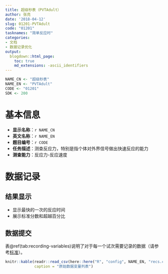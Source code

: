 ```yaml
---
title: 超级秒表（PVTAdult）
author: 张亮
date: '2018-04-12'
slug: 01201-PVTAdult
code: "01201"
tasknames: "简单反应时"
categories:
- 文档
- 数据记录优化
output:
  blogdown::html_page:
    toc: true
    md_extensions: -ascii_identifiers
---
```


```r
NAME_CN <- "超级秒表"
NAME_EN <- "PVTAdult"
CODE <- "01201"
SDK <- 200
```

# 基本信息

* **显示名称**：`r NAME_CN`
* **英文名称**：`r NAME_EN`
* **题目编号**：`r CODE`
* **任务描述**：测查反应力，特别是指个体对外界信号做出快速反应的能力
* **测查能力**：反应力-反应速度

# 数据记录

## 结果显示

+ 显示最快的一次的反应时间
+ 展示标准分数和超越百分比

## 数据提交

表\@ref(tab:recording-variables)说明了对于每一个试次需要记录的数据（请参考[标准](`r blogdown::shortcode("relref", "standard")`)）。

```r
knitr::kable(readr::read_csv(here::here("R", "config", NAME_EN, "recs.csv")),
             caption = "原始数据变量列表")
```
